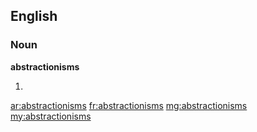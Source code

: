 ==English==

===Noun===
'''abstractionisms'''

# {{plural of|abstractionism}}

[[ar:abstractionisms]]
[[fr:abstractionisms]]
[[mg:abstractionisms]]
[[my:abstractionisms]]